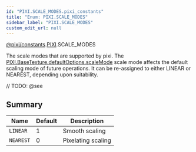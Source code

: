 ```yaml
---
id: "PIXI.SCALE_MODES.pixi_constants"
title: "Enum: PIXI.SCALE_MODES"
sidebar_label: "PIXI.SCALE_MODES"
custom_edit_url: null
---
```


[@pixi/constants](../modules/pixi_constants).[PIXI](../namespaces/PIXI).SCALE_MODES

The scale modes that are supported by pixi.
The [PIXI.BaseTexture.defaultOptions.scaleMode](../classes/PIXI.BaseTexture.pixi_core#defaultOptions) scale mode affects the default scaling mode of future operations. It can be re-assigned to either LINEAR or NEAREST, depending upon suitability.



// TODO: @see

        

## Summary
| Name                 | Default | Description        |
| -------------------- | ------- | ------------------ |
| <code>LINEAR</code>  | 1       | Smooth scaling     |
| <code>NEAREST</code> | 0       | Pixelating scaling |

    